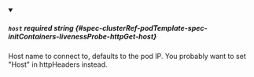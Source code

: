 
<details className="config-field" data-expandable="false" open>
<summary>

##### `host` <span className="config-field-required" data-required="false">required</span> <span className="config-field-type">string</span> <span className="config-field-default"></span> <span className="config-field-enum"></span> {#spec-clusterRef-podTemplate-spec-initContainers-livenessProbe-httpGet-host}

Host name to connect to, defaults to the pod IP. You probably want to set
"Host" in httpHeaders instead.

</summary>



</details>
